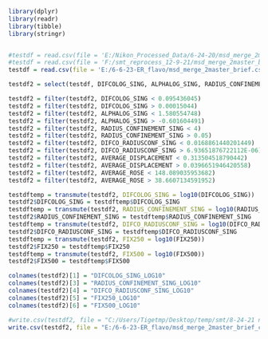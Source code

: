 ```{r}
library(dplyr)
library(readr)
library(tibble)
library(stringr)


#testdf = read.csv(file = 'E:/Nikon_Processed_Data/6-24-20/msd_merge_2master_brief.csv')
#testdf = read.csv(file = 'F:/smt_reprocess_12-9-21/msd_merge_2master_brief.csv')
testdf = read.csv(file = 'E:/6-6-23-ER_flavo/msd_merge_2master_brief.csv')

```

```{r}

testdf2 = select(testdf, DIFCOLOG_SING, ALPHALOG_SING, RADIUS_CONFINEMENT_SING, DIFCO_RADIUSCONF_SING, FIX250, FIX500, AVERAGE_DISPLACEMENT, AVERAGE_ROSE, CONDITION, CELLCNT)

testdf2 = filter(testdf2, DIFCOLOG_SING < 0.095436045)
testdf2 = filter(testdf2, DIFCOLOG_SING > 0.00015044)
testdf2 = filter(testdf2, ALPHALOG_SING < 1.580554748)
testdf2 = filter(testdf2, ALPHALOG_SING > -0.601604491)
testdf2 = filter(testdf2, RADIUS_CONFINEMENT_SING < 4)
testdf2 = filter(testdf2, RADIUS_CONFINEMENT_SING > 0.05)
testdf2 = filter(testdf2, DIFCO_RADIUSCONF_SING < 0.0168861440201449)
testdf2 = filter(testdf2, DIFCO_RADIUSCONF_SING > 6.93651876722112E-06)
testdf2 = filter(testdf2, AVERAGE_DISPLACEMENT < 0.313504518790442)
testdf2 = filter(testdf2, AVERAGE_DISPLACEMENT > 0.0396651946420558)
testdf2 = filter(testdf2, AVERAGE_ROSE < 148.089035953682)
testdf2 = filter(testdf2, AVERAGE_ROSE > 38.6607134591952)

testdftemp = transmute(testdf2, DIFCOLOG_SING = log10(DIFCOLOG_SING))
testdf2$DIFCOLOG_SING = testdftemp$DIFCOLOG_SING
testdftemp = transmute(testdf2, RADIUS_CONFINEMENT_SING = log10(RADIUS_CONFINEMENT_SING))
testdf2$RADIUS_CONFINEMENT_SING = testdftemp$RADIUS_CONFINEMENT_SING
testdftemp = transmute(testdf2, DIFCO_RADIUSCONF_SING = log10(DIFCO_RADIUSCONF_SING))
testdf2$DIFCO_RADIUSCONF_SING = testdftemp$DIFCO_RADIUSCONF_SING
testdftemp = transmute(testdf2, FIX250 = log10(FIX250))
testdf2$FIX250 = testdftemp$FIX250
testdftemp = transmute(testdf2, FIX500 = log10(FIX500))
testdf2$FIX500 = testdftemp$FIX500

colnames(testdf2)[1] = "DIFCOLOG_SING_LOG10"
colnames(testdf2)[3] = "RADIUS_CONFINEMENT_SING_LOG10"
colnames(testdf2)[4] = "DIFCO_RADIUSCONF_SING_LOG10"
colnames(testdf2)[5] = "FIX250_LOG10"
colnames(testdf2)[6] = "FIX500_LOG10"

#write.csv(testdf2, file = "C:/Users/Tigetmp/Desktop/temp/smt/8-24-21 newcompanalysis/6-24-21_6-29-21_16hex_log10outlierremoved.csv")
write.csv(testdf2, file = "E:/6-6-23-ER_flavo/msd_merge_2master_brief_clustednormalized.csv")




```

